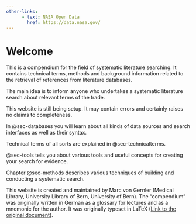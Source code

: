 ```yaml
---
other-links:
      - text: NASA Open Data
        href: https://data.nasa.gov/
---
```


# Welcome {#sec-about .unnumbered}

This is a compendium for the field of systematic literature searching. It 
contains technical terms, methods and background information related to the 
retrieval of references from literature databases. 

The main idea is to inform anyone who undertakes a systematic literature search
about relevant terms of the trade.


::: {.callout-warning}
This website is still being setup. It may contain errors and certainly raises no
claims to completeness.
:::


In @sec-databases you will learn about all kinds of data sources and search 
interfaces as well as their syntax.

Technical terms of all sorts are explained in @sec-technicalterms.

@sec-tools tells you about various tools and useful concepts for creating
your search for evidence.

Chapter @sec-methods describes various techniques of building and conducting 
a systematic search.

This website is created and maintained by Marc von Gernler (Medical Library, 
University Library of Bern, University of Bern). The "compendium" was originally 
written in German as a glossary for lectures and as a mnemonic for the author. 
It was originally typeset in LaTeX ([Link to the original document](https://www.ub.unibe.ch/unibe/portal/unibiblio/content/e6250/e6264/e984201/e1237678/e1237679/pane1237693/e1237707/e1377201/Glossar_ger.pdf)).